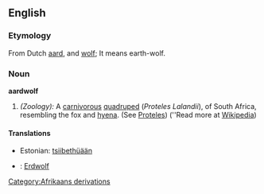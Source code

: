 {{wikipedia}}
==English==

===Etymology===

From Dutch [[aard]], and [[wolf]]; It means earth-wolf.

===Noun===

'''aardwolf'''

# ''(Zoology):'' A [[carnivorous]] [[quadruped]] (''Proteles Lalandii''), of South Africa, resembling the fox and [[hyena]]. (See [[Proteles]]) (''Read more at [[w:Aardwolf|Wikipedia]])

==== Translations ====

* Estonian: [[tsiibethüään]]
* {{de}}: [[Erdwolf]]

[[Category:Afrikaans derivations]]
